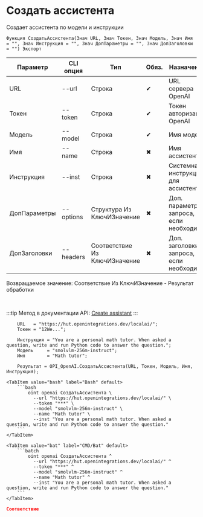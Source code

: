 ﻿---
sidebar_position: 2
description: Создать ассистента и другие функции для работы с OpenAI в Открытом пакете интеграций - бесплатной open-source библиотеке интеграций для 1С:Предприятие 8, OneScript и CLI
keywords: [1C, 1С, 1С:Предприятие, 1С:Предприятие 8.3, API, Интеграция, Сервисы, Обмен, OneScript, CLI, OpenAI]
---


# Создать ассистента
 Создает ассистента по модели и инструкции



`Функция СоздатьАссистента(Знач URL, Знач Токен, Знач Модель, Знач Имя = "", Знач Инструкция = "", Знач ДопПараметры = "", Знач ДопЗаголовки = "") Экспорт`

  | Параметр | CLI опция | Тип | Обяз. | Назначение |
  |-|-|-|-|-|
  | URL | --url | Строка | &#x2714; | URL сервера OpenAI |
  | Токен | --token | Строка | &#x2714; | Токен авторизации OpenAI |
  | Модель | --model | Строка | &#x2714; | Имя модели |
  | Имя | --name | Строка | &#x2716; | Имя ассистента |
  | Инструкция | --inst | Строка | &#x2716; | Системная инструкция для ассистента |
  | ДопПараметры | --options | Структура Из КлючИЗначение | &#x2716; | Доп. параметры запроса, если необходимо |
  | ДопЗаголовки | --headers | Соответствие Из КлючИЗначение | &#x2716; | Доп. заголовки запроса, если необходимо |

  
  Возвращаемое значение:   Соответствие Из КлючИЗначение - Результат обработки

<br/>

:::tip
Метод в документации API: [Create assistant](https://platform.openai.com/docs/api-reference/assistants/createAssistant)
:::
<br/>



```bsl title="Пример использования для 1С:Предприятие/OneScript"
    URL   = "https://hut.openintegrations.dev/localai/";
    Токен = "12We...";

    Инструкция = "You are a personal math tutor. When asked a question, write and run Python code to answer the question.";
    Модель     = "smolvlm-256m-instruct";
    Имя        = "Math tutor";

    Результат = OPI_OpenAI.СоздатьАссистента(URL, Токен, Модель, Имя, Инструкция);
```
    

 <Tabs>
  
    <TabItem value="bash" label="Bash" default>
        ```bash
            oint openai СоздатьАссистента \
              --url "https://hut.openintegrations.dev/localai/" \
              --token "***" \
              --model "smolvlm-256m-instruct" \
              --name "Math tutor" \
              --inst "You are a personal math tutor. When asked a question, write and run Python code to answer the question."
        ```
    </TabItem>
  
    <TabItem value="bat" label="CMD/Bat" default>
        ```batch
            oint openai СоздатьАссистента ^
              --url "https://hut.openintegrations.dev/localai/" ^
              --token "***" ^
              --model "smolvlm-256m-instruct" ^
              --name "Math tutor" ^
              --inst "You are a personal math tutor. When asked a question, write and run Python code to answer the question."
        ```
    </TabItem>
</Tabs>


```json title="Результат"
Соответствие
```
